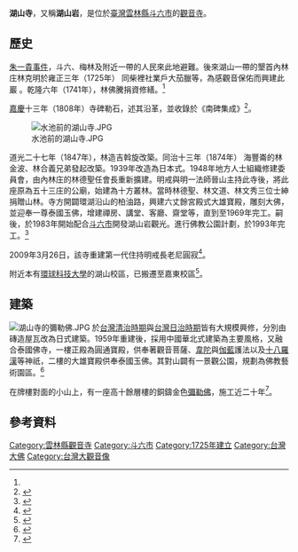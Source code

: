 {{coord|23.707766|120.607727|display=title}}
{{東亞廟宇
| name = 湖山寺
| img =File:湖山寺正殿.JPG
| img_capt = 湖山寺正殿
| image_width = 250px
| location = {{ROC-TWN}}[[雲林縣|雲林縣]][[斗六市|斗六市]]岩山路48號<ref name="湖山岩大佛寺">{{Cite web|url=http://tour.yunlin.gov.tw/scenery/index-1.asp?m=99&m1=3&m2=13&id=275|title=湖山岩大佛寺|language=zh-tw|publisher=雲林縣文化旅遊網全球資訊網|author=|date=|accessdate=2015-10-18|archive-url=https://web.archive.org/web/20180612162107/http://tour.yunlin.gov.tw/scenery/index-1.asp?m=99&m1=3&m2=13&id=275|archive-date=2018-06-12|dead-url=yes}}</ref>
| god = [[觀世音菩薩|觀世音菩薩]]
| type = 
| struct = 
| open_year = 1725年
| cere_date =
|}}

'''湖山寺'''，又稱'''湖山岩'''，是位於[[臺灣|臺灣]][[雲林縣|雲林縣]][[斗六市|斗六市]]的[[觀音寺|觀音寺]]。

== 歷史 ==

[[朱一貴事件|朱一貴事件]]，斗六、梅林及附近一帶的人民來此地避難。後來湖山一帶的墾首內林庄林克明於雍正三年（1725年） 同柴裡社業戶大茄臘等，為感觀音保佑而興建此巖 。乾隆六年（1741年），林佛騰捐資修繕。<ref name="林美容"/>

[[嘉慶|嘉慶]]十三年（1808年）寺碑勒石，述其沿革，並收錄於《南碑集成》<ref>{{Cite news|url=http://memory.ncl.edu.tw/tm_cgi/hypage.cgi?HYPAGE=document_ink_detail.hpg&subject_name=%E8%87%BA%E7%81%A3%E7%A2%91%E7%A2%A3%E6%8B%93%E7%89%87&subject_url=&project_id=twrb&dtd_id=12&xml_id=0000086516|title=〈募建湖山巖碑記〉|language=zh-tw|publisher=臺灣記憶 Taiwan Memory--國家圖書館|author=|date=|accessdate=2015-10-18|archive-date=2015-12-08|archive-url=https://web.archive.org/web/20151208120413/http://memory.ncl.edu.tw/tm_cgi/hypage.cgi?HYPAGE=document_ink_detail.hpg&subject_name=%E8%87%BA%E7%81%A3%E7%A2%91%E7%A2%A3%E6%8B%93%E7%89%87&subject_url=&project_id=twrb&dtd_id=12&xml_id=0000086516|dead-url=no}}</ref>。

[[File:水池前的湖山寺.JPG|thumb]]

道光二十七年（1847年），林造吉斡旋改築。同治十三年（1874年） 海豐崙的林金波、林合義兄弟發起改築。1939年改造為日本式。1948年地方人士組織修建委員會，由內林庄的林德聖任會長重新擴建。明戒與明一法師晉山主持此寺後，將此座原為五十三庄的公廟，始建為十方叢林。當時林德聖、林文道、林文秀三位士紳捐贈山林。寺方開闢環湖沿山的柏油路，興建六丈餘宮殿式大雄寶殿，雕刻大佛，並迎奉一尊泰國玉佛，增建禪房、講堂、客廳、齋堂等，直到至1969年完工。嗣後，於1983年開始配合[[斗六市|斗六市]]開發湖山岩觀光。進行佛教公園計劃，於1993年完工。<ref name="林美容">{{cite journal |author=林美容|title=〈從南部地區的「巖仔」來看台灣的民間佛教〉|journal =《思與言》|date=1995-06|volume=第33卷|issue=第2期|publisher=思與言雜誌社|location=臺灣|language=zh-tw|}}</ref>

2009年3月26日，該寺重建第一代住持明戒長老尼圓寂<ref>{{Cite news|url=http://tour.yunlin.gov.tw/scenery/index-1.asp?m=99&m1=3&m2=13&id=275|title=斗六市湖山寺重建第一代住持上明下戒長老尼 功果圓滿|language=zh-tw|publisher=《民眾時報》|author=程銘淋|date=2009-04-01|accessdate=2015-10-18|archive-url=https://web.archive.org/web/20180612162107/http://tour.yunlin.gov.tw/scenery/index-1.asp?m=99&m1=3&m2=13&id=275|archive-date=2018-06-12|dead-url=yes}}</ref>。

附近本有[[環球科技大學|環球科技大學]]的湖山校區，已搬遷至嘉東校區<ref>{{Cite news|url=http://www.epochtimes.com.tw/8/1/19/75596.htm%E6%9B%A0%E9%87%8E|title=曠野|language=zh-tw|publisher=《大紀元時報》|author=廖慈倫|date=2008-01-19|accessdate=2015-10-18|archive-date=2016-03-06|archive-url=https://web.archive.org/web/20160306041821/http://www.epochtimes.com.tw/8/1/19/75596.htm%E6%9B%A0%E9%87%8E|dead-url=no}}</ref>。

==建築==
[[File:湖山寺的彌勒佛.JPG|thumb]]
於[[台灣清治時期|台灣清治時期]]與[[台灣日治時期|台灣日治時期]]皆有大規模興修，分別由磚造屋瓦改為日式建築。1959年重建後，採用中國華北式建築為主要風格，又融合泰國佛寺，一樓正殿為圓通寶殿，供奉著觀音菩薩、[[韋陀|韋陀]]與[[伽藍|伽藍]]護法以及[[十八羅漢|十八羅漢]]等神祇，二樓的大雄寶殿供奉泰國玉佛。其對山闢有一景觀公園，規劃為佛教藝術園區。<ref name="欣景點">{{Cite news|url=http://www.xinmedia.com/t/scenery_traffic.aspx?tagid=13310|title=湖山岩大佛寺|language=zh-tw|publisher=欣景點|author=|date=|accessdate=2015-10-18}}</ref>

在牌樓對面的小山上，有一座高十餘層樓的銅鑄金色[[彌勒佛|彌勒佛]]，施工近二十年<ref>{{Cite news|url=http://news.ltn.com.tw/news/local/paper/207383|title=〈中部〉湖山寺大佛區 變竊賊「提款機」|language=zh-tw|publisher=《自由時報》|author=詹士弘|date=2008-04-29|accessdate=2015-10-18|archive-date=2019-06-15|archive-url=https://web.archive.org/web/20190615123529/https://news.ltn.com.tw/news/local/paper/207383|dead-url=no}}</ref>。

== 參考資料 ==
{{reflist}}
{{華人地區各地大佛}}
{{commons category|Douliu Hushan Temple}}


[[Category:雲林縣觀音寺|Category:雲林縣觀音寺]]
[[Category:斗六市|Category:斗六市]]
[[Category:1725年建立|Category:1725年建立]]
[[Category:台灣大佛|Category:台灣大佛]]
[[Category:台灣大觀音像|Category:台灣大觀音像]]